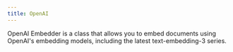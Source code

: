 ```yaml
---
title: OpenAI
---
```


OpenAI Embedder is a class that allows you to embed documents using OpenAI's embedding models, including the latest text-embedding-3 series.

<Snippet file="embedder-openai-reference.mdx" /> 